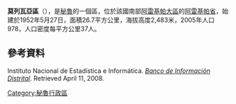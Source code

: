 '''莫列瓦亞區'''（{{lang-es|Distrito de Mollebaya}}），是[[秘魯|秘魯]]的一個區，位於該國南部[[阿雷基帕大區|阿雷基帕大區]]的[[阿雷基帕省|阿雷基帕省]]，始建於1952年5月27日，面積26.7平方公里，海拔高度2,483米，2005年人口978，人口密度每平方公里37人。

==參考資料==
{{es icon}} Instituto Nacional de Estadística e Informática. ''[https://web.archive.org/web/20080423164200/http://desa.inei.gob.pe/mapas/bid/ Banco de Información Distrital]''. Retrieved April 11, 2008.

{{coord|16|28|59|S|71|27|00|W|type:adm3rd_source:kolossus-itwiki|display=title}}

{{Peru-geo-stub}}
[[Category:秘魯行政區|Category:秘魯行政區]]